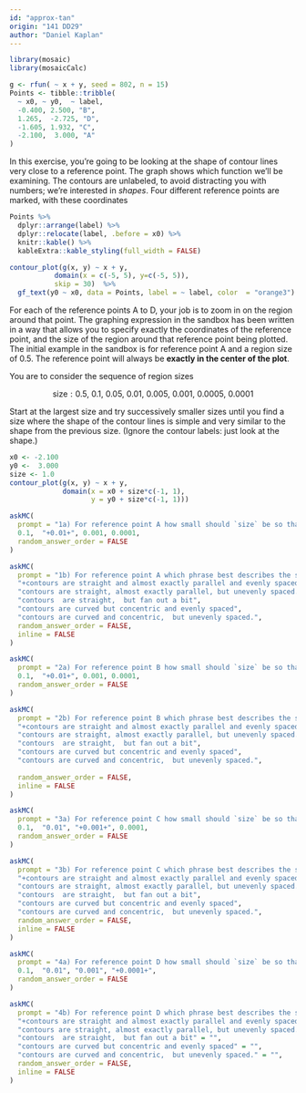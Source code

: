 ```yaml
---
id: "approx-tan"
origin: "141 DD29"
author: "Daniel Kaplan"
---
```


```r

library(mosaic)
library(mosaicCalc)
```

```r
g <- rfun( ~ x + y, seed = 802, n = 15)
Points <- tibble::tribble(
  ~ x0, ~ y0,  ~ label,
  -0.400, 2.500, "B",
  1.265,  -2.725, "D",
  -1.605, 1.932, "C",
  -2.100,  3.000, "A"
)
```

In this exercise, you're going to be looking at the shape of contour lines very close to a reference point. The graph shows which function we'll  be examining. The contours are unlabeled, to avoid distracting you with  numbers; we're interested in *shapes*. Four different reference points are marked, with these coordinates

```r
Points %>%
  dplyr::arrange(label) %>%
  dplyr::relocate(label, .before = x0) %>%
  knitr::kable() %>%
  kableExtra::kable_styling(full_width = FALSE)
```



```r
contour_plot(g(x, y) ~ x + y,
           domain(x = c(-5, 5), y=c(-5, 5)),
           skip = 30)  %>%
  gf_text(y0 ~ x0, data = Points, label = ~ label, color  = "orange3")

```

For each of the reference points A to D, your job is to zoom in on the region around that point. The graphing expression in the sandbox has been written in a way  that allows you to specify exactly the coordinates of the reference point, and the  size of the region around that reference point being plotted. The initial example in the sandbox is for reference point A and a region size of 0.5. The reference point will always be **exactly in the center of the plot**.

You  are to consider the sequence  of region sizes

$$\text{size}: 0.5,\ 0.1,\  0.05,\  0.01,\  0.005,\ 0.001,\ 0.0005,\  0.0001$$

Start at the largest size and try successively smaller sizes until you find a size where the shape  of  the contour lines  is simple and very  similar to the shape from the previous size. (Ignore the contour labels: just look at the shape.)


```r
x0 <- -2.100
y0 <-  3.000
size <- 1.0
contour_plot(g(x, y) ~ x + y,
             domain(x = x0 + size*c(-1, 1),
                    y = y0 + size*c(-1, 1)))
```


```r
askMC(
  prompt = "1a) For reference point A how small should `size` be so that the *shape* of the contours does not differ substantially from the shape at the previous size.",
  0.1,  "+0.01+", 0.001, 0.0001,
  random_answer_order = FALSE
)
```

```r
askMC(
  prompt = "1b) For reference point A which phrase best describes the shape of the contours at  the size you found in question (1a).",
  "+contours are straight and almost exactly parallel and evenly spaced+",
  "contours are straight, almost exactly parallel, but unevenly spaced.",
  "contours  are straight,  but fan out a bit",
  "contours are curved but concentric and evenly spaced",
  "contours are curved and concentric,  but unevenly spaced.",
  random_answer_order = FALSE,
  inline = FALSE
)
```

```r
askMC(
  prompt = "2a) For reference point B how small should `size` be so that the *shape* of the contours does not differ substantially from the shape at the previous size.",
  0.1,  "+0.01+", 0.001, 0.0001,
  random_answer_order = FALSE
)
```

```r
askMC(
  prompt = "2b) For reference point B which phrase best describes the shape of the contours at  the size you found in question (2a).",
  "+contours are straight and almost exactly parallel and evenly spaced+",
  "contours are straight, almost exactly parallel, but unevenly spaced.",
  "contours  are straight,  but fan out a bit",
  "contours are curved but concentric and evenly spaced",
  "contours are curved and concentric,  but unevenly spaced.",
  
  random_answer_order = FALSE,
  inline = FALSE
)
```

```r
askMC(
  prompt = "3a) For reference point C how small should `size` be so that the *shape* of the contours does not differ substantially from the shape at the previous size.",
  0.1,  "0.01", "+0.001+", 0.0001,
  random_answer_order = FALSE
)
```

```r
askMC(
  prompt = "3b) For reference point C which phrase best describes the shape of the contours at  the size you found in question (3a).",
  "+contours are straight and almost exactly parallel and evenly spaced+",
  "contours are straight, almost exactly parallel, but unevenly spaced.",
  "contours  are straight,  but fan out a bit",
  "contours are curved but concentric and evenly spaced",
  "contours are curved and concentric,  but unevenly spaced.",
  random_answer_order = FALSE,
  inline = FALSE
)
```

```r
askMC(
  prompt = "4a) For reference point D how small should `size` be so that the *shape* of the contours does not differ substantially from the shape at the previous size.",
  0.1,  "0.01", "0.001", "+0.0001+",
  random_answer_order = FALSE
)
```

```r
askMC(
  prompt = "4b) For reference point D which phrase best describes the shape of the contours at  the size you found in question (4a).",
  "+contours are straight and almost exactly parallel and evenly spaced+" = "Almost always, if you zoom in enough, the contours will be straight, almost parallel, and evenly spaced. The exceptions are if the reference point is exactly at a local maximum or minimum (point C is very close, but not exactly on  the maximum) or exactly at a saddle point (point D is very close, but not exactly on  the saddle point).",
  "contours are straight, almost exactly parallel, but unevenly spaced." = "",
  "contours  are straight,  but fan out a bit" = "",
  "contours are curved but concentric and evenly spaced" = "",
  "contours are curved and concentric,  but unevenly spaced." = "",
  random_answer_order = FALSE,
  inline = FALSE
)
```
